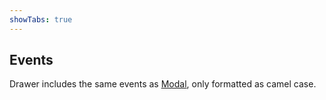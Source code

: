 ```yaml
---
showTabs: true
---
```



## Events

Drawer includes the same events as [Modal](/uilib/components/modal), only formatted as camel case.

<ModalEventTable />
